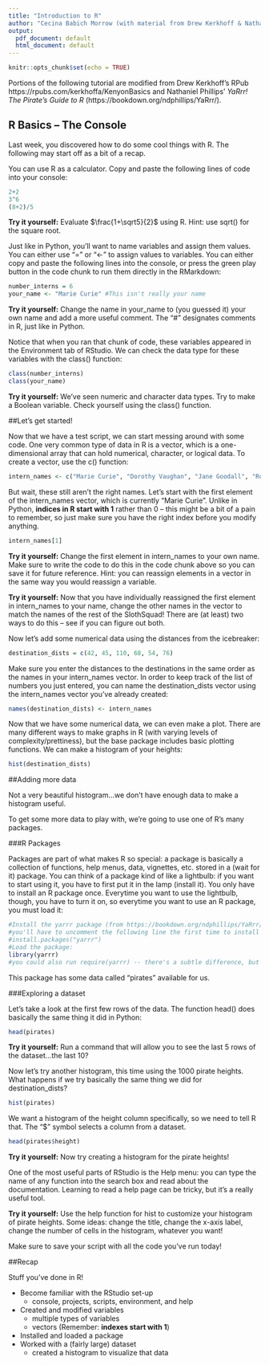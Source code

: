 ```yaml
---
title: "Introduction to R"
author: "Cecina Babich Morrow (with material from Drew Kerkhoff & Nathaniel Phillips"
output:
  pdf_document: default
  html_document: default
---
```


```r
knitr::opts_chunk$set(echo = TRUE)
```

Portions of the following tutorial are modified from Drew Kerkhoff's RPub https://rpubs.com/kerkhoffa/KenyonBasics and Nathaniel Phillips' *YaRrr! The Pirate's Guide to R* (https://bookdown.org/ndphillips/YaRrr/).

## R Basics -- The Console

Last week, you discovered how to do some cool things with R. The following may start off as a bit of a recap.

You can use R as a calculator. Copy and paste the following lines of code into your console:

```r
2+2
3^6
(8+2)/5
```

**Try it yourself:** Evaluate $\frac{1+\sqrt5}{2}$ using R. Hint: use sqrt() for the square root.

Just like in Python, you'll want to name variables and assign them values. You can either use "=" or "<-" to assign values to variables. You can either copy and paste the following lines into the console, or press the green play button in the code chunk to run them directly in the RMarkdown:

```r
number_interns = 6
your_name <- "Marie Curie" #This isn't really your name
```

**Try it yourself:** Change the name in your_name to (you guessed it) your own name and add a more useful comment. The "#" designates comments in R, just like in Python.

Notice that when you ran that chunk of code, these variables appeared in the Environment tab of RStudio. We can check the data type for these variables with the class() function:

```r
class(number_interns)
class(your_name)
```

**Try it yourself:** We've seen numeric and character data types. Try to make a Boolean variable. Check yourself using the class() function.

##Let's get started!

Now that we have a test script, we can start messing around with some code. One very common type of data in R is a vector, which is a one-dimensional array that can hold numerical, character, or logical data. To create a vector, use the c() function:

```r
intern_names <- c("Marie Curie", "Dorothy Vaughan", "Jane Goodall", "Rosalind Franklin", "Grace Hopper", "Ada Lovelace")
```

But wait, these still aren't the right names. Let's start with the first element of the intern_names vector, which is currently "Marie Curie". Unlike in Python, **indices in R start with 1** rather than 0 -- this might be a bit of a pain to remember, so just make sure you have the right index before you modify anything.

```r
intern_names[1]
```

**Try it yourself:** Change the first element in intern_names to your own name. Make sure to write the code to do this in the code chunk above so you can save it for future reference. Hint: you can reassign elements in a vector in the same way you would reassign a variable.

**Try it yourself:** Now that you have individually reassigned the first element in intern_names to your name, change the other names in the vector to match the names of the rest of the SlothSquad! There are (at least) two ways to do this -- see if you can figure out both.

Now let's add some numerical data using the distances from the icebreaker:

```r
destination_dists = c(42, 45, 110, 68, 54, 76)
```

Make sure you enter the distances to the destinations in the same order as the names in your intern_names vector. In order to keep track of the list of numbers you just entered, you can name the destination_dists vector using the intern_names vector you've already created:

```r
names(destination_dists) <- intern_names
```

Now that we have some numerical data, we can even make a plot. There are many different ways to make graphs in R (with varying levels of complexity/prettiness), but the base package includes basic plotting functions. We can make a histogram of your heights:

```r
hist(destination_dists)
```

##Adding more data

Not a very beautiful histogram...we don't have enough data to make a histogram useful.

To get some more data to play with, we're going to use one of R's many packages.

###R Packages

Packages are part of what makes R so special: a package is basically a collection of functions, help menus, data, vignettes, etc. stored in a (wait for it) package. You can think of a package kind of like a lightbulb: if you want to start using it, you have to first put it in the lamp (install it). You only have to install an R package once. Everytime you want to use the lightbulb, though, you have to turn it on, so everytime you want to use an R package, you must load it:

```r
#Install the yarrr package (from https://bookdown.org/ndphillips/YaRrr/):
#you'll have to uncomment the following line the first time to install the package initially
#install.packages("yarrr")
#Load the package:
library(yarrr)
#you could also run require(yarrr) -- there's a subtle difference, but for most uses they are equivalent functions
```

This package has some data called "pirates" available for us.

###Exploring a dataset

Let's take a look at the first few rows of the data. The function head() does basically the same thing it did in Python:

```r
head(pirates)
```

**Try it yourself:** Run a command that will allow you to see the last 5 rows of the dataset...the last 10?

Now let's try another histogram, this time using the 1000 pirate heights. What happens if we try basically the same thing we did for destination_dists?

```r
hist(pirates)
```

We want a histogram of the height column specifically, so we need to tell R that. The "$" symbol selects a column from a dataset.

```r
head(pirates$height)
```

**Try it yourself:** Now try creating a histogram for the pirate heights!

One of the most useful parts of RStudio is the Help menu: you can type the name of any function into the search box and read about the documentation. Learning to read a help page can be tricky, but it's a really useful tool.

**Try it yourself:** Use the help function for hist to customize your histogram of pirate heights. Some ideas: change the title, change the x-axis label, change the number of cells in the histogram, whatever you want!

Make sure to save your script with all the code you've run today!

##Recap

Stuff you've done in R!

* Become familiar with the RStudio set-up
    + console, projects, scripts, environment, and help
* Created and modified variables
    + multiple types of variables
    + vectors (Remember: **indexes start with 1**)
* Installed and loaded a package
* Worked with a (fairly large) dataset
    + created a histogram to visualize that data




